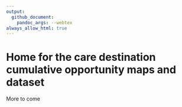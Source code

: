 ```yaml
---
output:
  github_document:
    pandoc_args: --webtex
always_allow_html: true
---
```


<!-- README.md is generated from README.Rmd. Please edit that file -->

# Home for the care destination cumulative opportunity maps and dataset

More to come